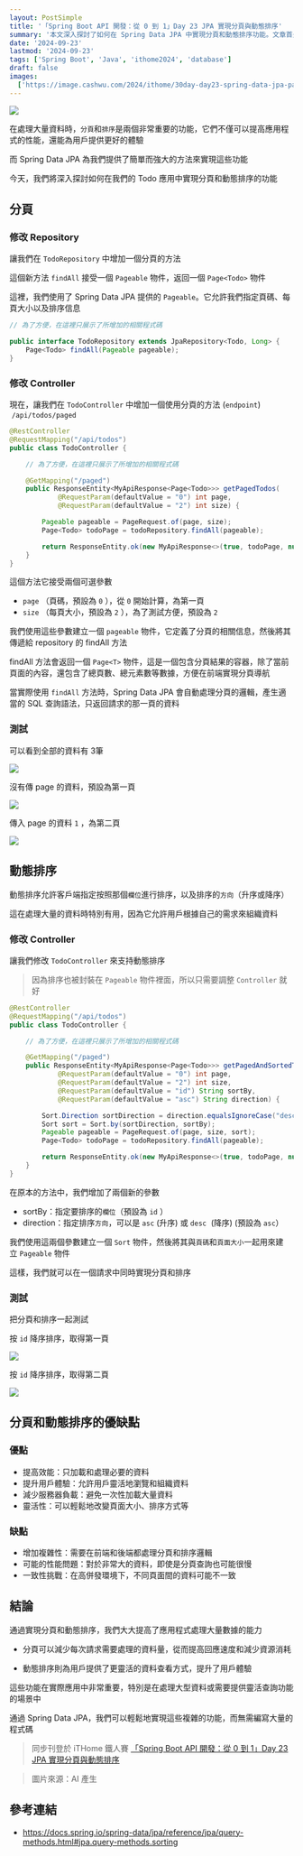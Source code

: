 ```yaml
---
layout: PostSimple
title: '「Spring Boot API 開發：從 0 到 1」Day 23 JPA 實現分頁與動態排序'
summary: '本文深入探討了如何在 Spring Data JPA 中實現分頁和動態排序功能。文章首先介紹了分頁的實現方法，包括在程式碼中添加分頁方法，以及在 Controller 中使用 Pageable 物件來處理分頁請求。接著，文章詳細說明了如何實現動態排序，通過在控制器方法中添加排序參數，並使用 Sort 物件來定義排序規則。文章還提供了具體的程式碼示例和測試結果，展示了如何同時使用分頁和排序功能。最後，文章分析了分頁和動態排序的優缺點。這篇文章為 Spring Boot 開發者提供了全面的分頁和動態排序實現指南，有助於提高應用程式處理大量資料的能力。'
date: '2024-09-23'
lastmod: '2024-09-23'
tags: ['Spring Boot', 'Java', 'ithome2024', 'database']
draft: false
images:
  ['https://image.cashwu.com/2024/ithome/30day-day23-spring-data-jpa-pagination-dynamic-sorting/cover.webp']
---
```


![](https://image.cashwu.com/2024/ithome/30day-day23-spring-data-jpa-pagination-dynamic-sorting/cover.webp)

在處理大量資料時，`分頁`和`排序`是兩個非常重要的功能，它們不僅可以提高應用程式的性能，還能為用戶提供更好的體驗

而 Spring Data JPA 為我們提供了簡單而強大的方法來實現這些功能

今天，我們將深入探討如何在我們的 Todo 應用中實現分頁和動態排序的功能

## 分頁

### 修改 Repository

讓我們在 `TodoRepository` 中增加一個分頁的方法

這個新方法 `findAll` 接受一個 `Pageable` 物件，返回一個 `Page<Todo>` 物件

這裡，我們使用了 Spring Data JPA 提供的 `Pageable`。它允許我們指定頁碼、每頁大小以及排序信息

```java
// 為了方便，在這裡只展示了所增加的相關程式碼

public interface TodoRepository extends JpaRepository<Todo, Long> {
    Page<Todo> findAll(Pageable pageable);
}
```

### 修改 Controller

現在，讓我們在 `TodoController` 中增加一個使用分頁的方法 (`endpoint`)  `/api/todos/paged`

```java
@RestController
@RequestMapping("/api/todos")
public class TodoController {

    // 為了方便，在這裡只展示了所增加的相關程式碼

    @GetMapping("/paged")
    public ResponseEntity<MyApiResponse<Page<Todo>>> getPagedTodos(
            @RequestParam(defaultValue = "0") int page,
            @RequestParam(defaultValue = "2") int size) {

        Pageable pageable = PageRequest.of(page, size);
        Page<Todo> todoPage = todoRepository.findAll(pageable);

        return ResponseEntity.ok(new MyApiResponse<>(true, todoPage, null));
    }
}
```

這個方法它接受兩個可選參數

- `page` （頁碼，預設為 `0` ），從 `0` 開始計算，為第一頁
- `size` （每頁大小，預設為 `2` ），為了測試方便，預設為 `2`

我們使用這些參數建立一個 `pageable` 物件，它定義了分頁的相關信息，然後將其傳遞給 repository 的 findAll 方法

findAll 方法會返回一個 `Page<T>` 物件，這是一個包含分頁結果的容器，除了當前頁面的內容，還包含了總頁數、總元素數等數據，方便在前端實現分頁導航

當實際使用 `findAll` 方法時，Spring Data JPA 會自動處理分頁的邏輯，產生適當的 SQL 查詢語法，只返回請求的那一頁的資料

### 測試

可以看到全部的資料有 3筆

![](https://image.cashwu.com/2024/ithome/30day-day23-spring-data-jpa-pagination-dynamic-sorting/01.webp)

沒有傳 page 的資料，預設為第一頁

![](https://image.cashwu.com/2024/ithome/30day-day23-spring-data-jpa-pagination-dynamic-sorting/02.webp)

傳入 page 的資料 `1` ，為第二頁

![](https://image.cashwu.com/2024/ithome/30day-day23-spring-data-jpa-pagination-dynamic-sorting/03.webp)

## 動態排序

動態排序允許客戶端指定按照那個`欄位`進行排序，以及排序的`方向`（升序或降序）

這在處理大量的資料時特別有用，因為它允許用戶根據自己的需求來組織資料

### 修改 Controller

讓我們修改 `TodoController` 來支持動態排序

> 因為排序也被封裝在 `Pageable` 物件裡面，所以只需要調整 `Controller` 就好

```java
@RestController
@RequestMapping("/api/todos")
public class TodoController {

    // 為了方便，在這裡只展示了所增加的相關程式碼

    @GetMapping("/paged")
    public ResponseEntity<MyApiResponse<Page<Todo>>> getPagedAndSortedTodos(
            @RequestParam(defaultValue = "0") int page,
            @RequestParam(defaultValue = "2") int size,
            @RequestParam(defaultValue = "id") String sortBy,
            @RequestParam(defaultValue = "asc") String direction) {

        Sort.Direction sortDirection = direction.equalsIgnoreCase("desc") ? Sort.Direction.DESC : Sort.Direction.ASC;
        Sort sort = Sort.by(sortDirection, sortBy);
        Pageable pageable = PageRequest.of(page, size, sort);
        Page<Todo> todoPage = todoRepository.findAll(pageable);

        return ResponseEntity.ok(new MyApiResponse<>(true, todoPage, null));
    }
}
```

在原本的方法中，我們增加了兩個新的參數

- sortBy：指定要排序的`欄位`（預設為 `id` ）
- direction：指定排序`方向`，可以是 `asc` (升序) 或 `desc`  (降序) (預設為 `asc`）

我們使用這兩個參數建立一個 `Sort` 物件，然後將其與`頁碼`和`頁面大小`一起用來建立 `Pageable` 物件

這樣，我們就可以在一個請求中同時實現分頁和排序

### 測試

把分頁和排序一起測試

按 `id` 降序排序，取得第一頁

![](https://image.cashwu.com/2024/ithome/30day-day23-spring-data-jpa-pagination-dynamic-sorting/04.webp)

按 `id` 降序排序，取得第二頁

![](https://image.cashwu.com/2024/ithome/30day-day23-spring-data-jpa-pagination-dynamic-sorting/05.webp)

## 分頁和動態排序的優缺點

### 優點

- 提高效能：只加載和處理必要的資料
- 提升用戶體驗：允許用戶靈活地瀏覽和組織資料
- 減少服務器負載：避免一次性加載大量資料
- 靈活性：可以輕鬆地改變頁面大小、排序方式等

### 缺點

- 增加複雜性：需要在前端和後端都處理分頁和排序邏輯
- 可能的性能問題：對於非常大的資料，即使是分頁查詢也可能很慢
- 一致性挑戰：在高併發環境下，不同頁面間的資料可能不一致

## 結論

通過實現分頁和動態排序，我們大大提高了應用程式處理大量數據的能力

- 分頁可以減少每次請求需要處理的資料量，從而提高回應速度和減少資源消耗

- 動態排序則為用戶提供了更靈活的資料查看方式，提升了用戶體驗

這些功能在實際應用中非常重要，特別是在處理大型資料或需要提供靈活查詢功能的場景中

通過 Spring Data JPA，我們可以輕鬆地實現這些複雜的功能，而無需編寫大量的程式碼

> 同步刊登於 iTHome 鐵人賽 [「Spring Boot API 開發：從 0 到 1」Day 23 JPA 實現分頁與動態排序](https://ithelp.ithome.com.tw/articles/10348594)

> 圖片來源：AI 產生

## 參考連結

- https://docs.spring.io/spring-data/jpa/reference/jpa/query-methods.html#jpa.query-methods.sorting
